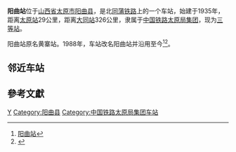 {{Not|阳泉曲站}}
{{Infobox China railway station
|车站名称 = 阳曲站
|图片 = 
|图片介绍 = 
|其他名称 = 黄寨站
|车站拼音 = Yangqu
|英文名称 = Yangqu Railway Station
|车站代码 = 27503<ref>{{cite book|title=中华人民共和国铁路车站代码（GB/T 10302-2010）|publisher=中国标准出版社|year=2010|isbn=155066140495|ignore-isbn-error=true|pages=43}}</ref>
|电报码 = YQV<ref>{{cite book|author=铁道部电子计算技术中心, 铁道部运输局|title=铁路车站站名代码表：TMIS使用|publisher=中国铁道出版社|location=北京|year=1998|isbn=9787113030995|pages=52}}</ref>
|拼音码 = YQU
|车站位置 = [[山西省|山西省]][[太原市|太原市]][[阳曲县|阳曲县]]
|坐标 = {{coord|38.057582|112.676497|display=inline,title}}
|归属 = [[中国铁路太原局集团|太原铁路局]][[原平车务段|原平车务段]]
|线路 = [[同蒲铁路|同蒲铁路]]
|车站等级 =[[三等站_(中铁)|三等站]]
|月台数目 = 
|股道数目 = 
}}
'''阳曲站'''位于[[山西省|山西省]][[太原市|太原市]][[阳曲县|阳曲县]]，是北[[同蒲铁路|同蒲铁路]]上的一个车站，始建于1935年，距离[[太原站_(中國大陸)|太原站]]29公里，距离[[大同站|大同站]]326公里，隶属于[[中国铁路太原局集团|中国铁路太原局集团]]，现为[[三等站_(中铁)|三等站]]。

阳曲站原名黄寨站。1988年，车站改名阳曲站并沿用至今<ref>[http://www.sxcoal.com/coal/2009/04/19/87901/article.html 阳曲站]{{Dead link|date=2018年6月|bot=InternetArchiveBot|fix-attempted=no}}</ref><ref name="crbj8804">{{cite book|author=《北京铁路局志》编纂委员会|title=北京铁路局志（1988–2004）|publisher=方志出版社|year=2006|isbn=7-80192-798-2}}</ref>{{rp|378}}。

== 邻近车站 ==
{{start rail box|[[File:China_Railways.svg|16px]] [[中華人民共和國鐵路運輸|中国铁路]]}}
{{s-inop|[[高村站|高村站]]<br /><s>''[[柏井站|柏井站]]''</s>(已撤销)|{{站|大同}}方向}}
{{s-line|[[同蒲铁路|同蒲铁路]]<br />← 15km 阳曲站 6km →{{0}}}}
{{s-inop|[[南塔底站|南塔底站]]|{{站|华山||陕西省}}方向}}
{{End box}}

==參考文獻==
{{reflist}}
{{China-rail-stub}}
{{同蒲铁路}}

[[Category:太原市铁路车站|Y]]
[[Category:阳曲县|Category:阳曲县]]
[[Category:中国铁路太原局集团车站|Category:中国铁路太原局集团车站]]